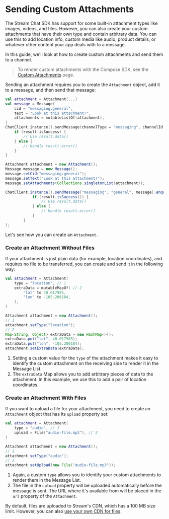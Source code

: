 
# Sending Custom Attachments

The Stream Chat SDK has support for some built-in attachment types like images, videos, and files. However, you can also create your custom attachments that have their own type and contain arbitrary data. You can use this to add location info, custom media like audio, product details, or whatever other content your app deals with to a message.

In this guide, we'll look at how to create custom attachments and send them to a channel.

> To render custom attachments with the Compose SDK, see the [Custom Attachments](../../04-compose/03-general-customization/02-attachment-factory.mdx) page.

Sending an attachment requires you to create the `Attachment` object, add it to a message, and then send that message:

<Tabs>
<TabItem value="kotlin" label="Kotlin">

```kotlin
val attachment = Attachment(...)
val message = Message(
    cid = "messaging:general",
    text = "Look at this attachment!",
    attachments = mutableListOf(attachment),
)
ChatClient.instance().sendMessage(channelType = "messaging", channelId = "general", message = message).enqueue { result ->
    if (result.isSuccess) {
        // Use result.data()
    } else {
        // Handle result.error()
    }
}
```
</TabItem>

<TabItem value="java" label="Java">

```java
Attachment attachment = new Attachment();
Message message = new Message();
message.setCid("messaging:general");
message.setText("Look at this attachment!");
message.setAttachments(Collections.singletonList(attachment));

ChatClient.instance().sendMessage("messaging", "general", message).enqueue(result -> {
            if (result.isSuccess()) {
                // Use result.data()
            } else {
                // Handle result.error()
            }
        }
);
```
</TabItem>
</Tabs>

Let's see how you can create an `Attachment`.

### Create an Attachment Without Files

If your attachment is just plain data (for example, location coordinates), and requires no file to be transferred, you can create and send it in the following way:

<Tabs>
<TabItem value="kotlin" label="Kotlin">

```kotlin
val attachment = Attachment(
    type = "location", // 1
    extraData = mutableMapOf( // 2
        "lat" to 40.017985,
        "lon" to -105.280184,
    ),
)
```
</TabItem>

<TabItem value="java" label="Java">

```java
Attachment attachment = new Attachment();
// 1
attachment.setType("location");
// 2
Map<String, Object> extraData = new HashMap<>();
extraData.put("lat", 40.017985);
extraData.put("lon", -105.280184);
attachment.setExtraData(extraData);
```
</TabItem>
</Tabs>

1. Setting a custom value for the `type` of the attachment makes it easy to identify the custom attachment on the receiving side to render it in the Message List.
2. The `extraData` Map allows you to add arbitrary pieces of data to the attachment. In this example, we use this to add a pair of location coordinates.

### Create an Attachment With Files

If you want to upload a file for your attachment, you need to create an `Attachment` object that has its `upload` property set:


<Tabs>
<TabItem value="kotlin" label="Kotlin">

```kotlin
val attachment = Attachment(
    type = "audio", // 1
    upload = File("audio-file.mp3"), // 2
)
```
</TabItem>

<TabItem value="java" label="Java">

```java
Attachment attachment = new Attachment();
// 1
attachment.setType("audio");
// 2
attachment.setUpload(new File("audio-file.mp3"));
```
</TabItem>
</Tabs>

1. Again, a custom `type` allows you to identify your custom attachments to render them in the Message List.
2. The file in the `upload` property will be uploaded automatically before the message is sent. The URL where it's available from will be placed in the `url` property of the `Attachment`.

By default, files are uploaded to Stream's CDN, which has a 100 MB size limit. However, you can also [use your own CDN for files](https://getstream.io/chat/docs/android/file_uploads/?language=kotlin#using-your-own-cdn).
